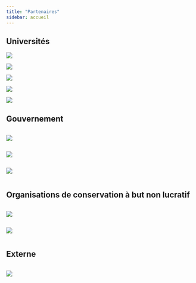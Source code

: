 ```yaml
---
title: "Partenaires"
sidebar: accueil
---
```


## Universités

::: {layout-nrow=2}

<a href="https://uqam.ca/" target="_blank">![](./images/logos/uqam.png)</a>

<a href="https://www.mcgill.ca/fr" target="_blank">![](./images/logos/mcgill_sig_red.jpg)</a>

<a href="https://www.umontreal.ca/" target="_blank">![](./images/logos/UdM.png)</a>

<a href="https://www.ulaval.ca/" target="_blank">![](./images/logos/ULaval.png)</a>

<a href="https://www.uqtr.ca/" target="_blank">![](./images/logos/UQTR.png)</a>
:::

## Gouvernement

:::: {layout-nrow=1}

:::{.column width="33%"}

<a href="https://www.environnement.gouv.qc.ca/" target="_blank">![](./images/logos/plan-verte.png)
:::
:::{.column width="33%"}

![](./images/logos/quebec.png)</a>
:::

:::{.column width="33%"}
![](./images/logos/MELCCFP.jpg)
:::

:::: 

## Organisations de conservation à but non lucratif

:::: {layout-nrow=1}

:::{.column width="33%"}

<a href="https://www.natureconservancy.ca/fr/" target="_blank">![](./images/logos/CNC.jpg)</a>
:::
:::{.column width="33%"}

<a href="https://www.canards.ca/" target="_blank">![](./images/logos/CIC.jpg)</a>
:::

:::{.column width="33%"}
:::

:::: 

## Externe

:::: {layout-nrow=1}
:::{.column width="33%"}

<a href="https://www.sarcel.com/" target="_blank">![](./images/logos/SARCEL.png)</a>
:::

:::{.column width="33%"}
:::

:::{.column width="33%"}
:::

::::
